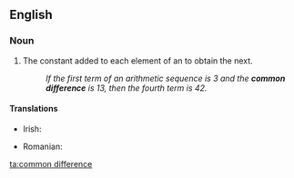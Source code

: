 ==English==

===Noun===
{{en-noun|head=[[common]] [[difference]]}}

# {{context|mathematics}} The constant added to each element of an {{soplink|arithmetic|progression}} to obtain the next.
#: ''If the first term of an arithmetic sequence is 3 and the '''common difference''' is 13, then the fourth term is 42.''

====Translations====
{{trans-top|constant in arithmetic progression}}
* Irish: {{t-|ga|comhbhreis|f}}
{{trans-mid}}
* Romanian: {{t-|ro|diferență comună}}
{{trans-bottom}}

[[ta:common difference]]